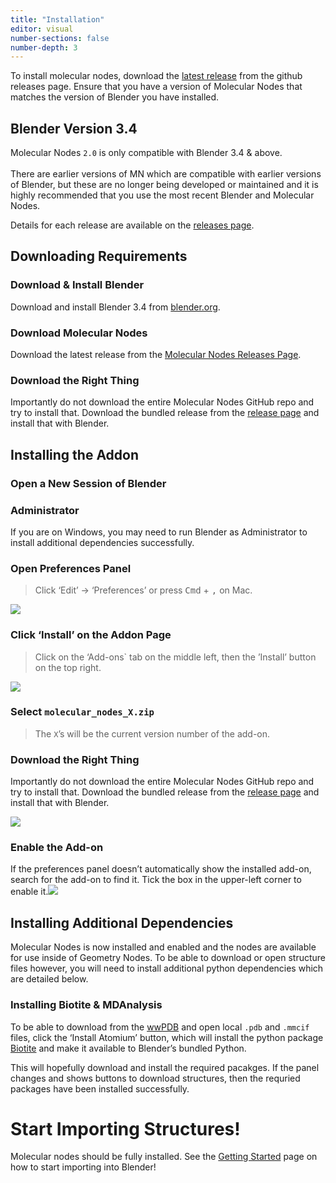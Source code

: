 ```yaml
---
title: "Installation"
editor: visual
number-sections: false
number-depth: 3
---
```


To install molecular nodes, download the [latest release](https://github.com/BradyAJohnston/MolecularNodes/releases) from the github releases page.
Ensure that you have a version of Molecular Nodes that matches the version of Blender you have installed.

::: callout-caution
## Blender Version 3.4

Molecular Nodes `2.0` is only compatible with Blender 3.4 & above.\
\
There are earlier versions of MN which are compatible with earlier versions of Blender, but these are no longer being developed or maintained and it is highly recommended that you use the most recent Blender and Molecular Nodes.

Details for each release are available on the [releases page](https://github.com/BradyAJohnston/MolecularNodes/releases).
:::

## Downloading Requirements

### Download & Install Blender

Download and install Blender 3.4 from [blender.org](https://www.blender.org/download/).

### Download Molecular Nodes

Download the latest release from the [Molecular Nodes Releases Page](https://github.com/BradyAJohnston/MolecularNodes/releases/).

::: callout-warning
### Download the Right Thing

Importantly do not download the entire Molecular Nodes GitHub repo and try to install that. Download the bundled release from the [release page](https://github.com/BradyAJohnston/MolecularNodes/releases) and install that with Blender.

:::

## Installing the Addon

### Open a New Session of Blender

::: callout-warning
### Administrator

If you are on Windows, you may need to run Blender as Administrator to install additional dependencies successfully.
:::

### Open Preferences Panel

> Click 'Edit' -\> 'Preferences' or press <kbd>Cmd</kbd> + <kbd> ,</kbd>  on Mac.

![](images/paste-C558F8AE.png)

### Click 'Install' on the Addon Page

> Click on the 'Add-ons\` tab on the middle left, then the 'Install' button on the top right.

![](images/paste-87E679C7.png)

### Select `molecular_nodes_X.zip`

> The `X`'s will be the current version number of the add-on.

::: callout-warning
### Download the Right Thing

Importantly do not download the entire Molecular Nodes GitHub repo and try to install that. Download the bundled release from the [release page](https://github.com/BradyAJohnston/MolecularNodes/releases) and install that with Blender.

:::

![](images/CleanShot%202022-05-19%20at%2012.40.08-01.png)

### Enable the Add-on

If the preferences panel doesn't automatically show the installed add-on, search for the add-on to find it.
Tick the box in the upper-left corner to enable it.![](images/CleanShot%202022-05-19%20at%2014.54.44.png)

## Installing Additional Dependencies

Molecular Nodes is now installed and enabled and the nodes are available for use inside of Geometry Nodes.
To be able to download or open structure files however, you will need to install additional python dependencies which are detailed below.

### Installing Biotite & MDAnalysis

To be able to download from the [wwPDB](https://www.rcsb.org/) and open local `.pdb` and `.mmcif` files, click the 'Install Atomium' button, which will install the python package [Biotite](https://www.biotite-python.org/) and make it available to Blender's bundled Python.

This will hopefully download and install the required pacakges. If the panel changes and shows buttons to download structures, then the requried packages have been installed successfully.

# Start Importing Structures!

Molecular nodes should be fully installed.
See the [Getting Started](getting-started.qmd) page on how to start importing into Blender!
